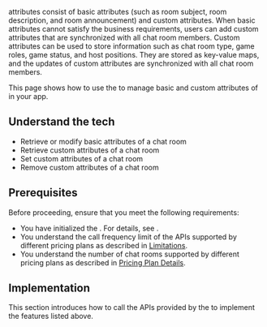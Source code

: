 
<Vg k="CHAT_ROOM"/> attributes consist of basic attributes (such as room subject, room description, and room announcement) and custom attributes. When basic attributes cannot satisfy the business requirements, users can add custom attributes that are synchronized with all chat room members.
Custom attributes can be used to store information such as chat room type, game roles, game status, and host positions. They are stored as key-value maps, and the updates of custom attributes are synchronized with all chat room members.

This page shows how to use the <Vg k="COMPANY"/> <Vg k="CHAT_SDK"/> to manage basic and custom attributes of <Vg k="CHAT_ROOM"/> in your app.

## Understand the tech

<Understand />

- Retrieve or modify basic attributes of a chat room
- Retrieve custom attributes of a chat room
- Set custom attributes of a chat room
- Remove custom attributes of a chat room

## Prerequisites

Before proceeding, ensure that you meet the following requirements:

- You have initialized the <Vg k="CHAT_SDK"/>. For details, see <Link to="/agora-chat/get-started/get-started-sdk"><Vg k="GET_STARTED"/></Link>.
- You understand the call frequency limit of the <Vg k="CHAT"/> APIs supported by different pricing plans as described in [Limitations](/agora-chat/reference/limitations).
- You understand the number of chat rooms supported by different pricing plans as described in [Pricing Plan Details](/agora-chat/reference/pricing-plan-details).


## Implementation

This section introduces how to call the APIs provided by the <Vg k="CHAT_SDK"/> to implement the features listed above.

<ProjectImplement />
